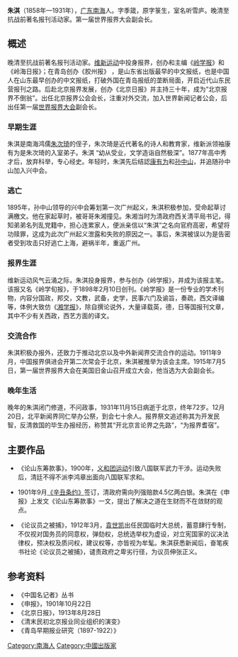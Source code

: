 '''朱淇'''（1858年—1931年），[[广东|广东]][[南海|南海]]人。字季箴，原字箓生，室名听雪庐。晚清至抗战前著名报刊活动家。第一届世界报界大会副会长。

==概述==
晚清至抗战前著名报刊活动家。[[维新运动|维新运动]]中投身报界，创办和主编《[[岭学报|岭学报]]》和《岭海日报》；在青岛创办《胶州报》 ，是山东省出版最早的中文报纸，也是中国人在山东最早创办的中文报纸，打破外国在青岛报纸的垄断局面，开启近代山东民营报刊之路。后赴北京报界发展，创办《北京日报》并主持三十年，成为“北京报界不倒翁”。出任北京报界公会会长，注重对外交流，加入世界新闻记者公会，后出任第一届[[世界报界大会|世界报界大会]]副会长。

===早期生涯===
朱淇是南海鸿儒[[朱次琦|朱次琦]]的侄子，朱次琦是近代著名的诗人和教育家，维新派领袖康有为是朱次琦的入室弟子。朱淇 “幼从受业，文学造诣自然极深”。1877年高中秀才后，放弃科举，专心经史。年轻时，朱淇先后结認[[康有为|康有为]]和[[孙中山|孙中山]]，并追随孙中山加入兴中会。

===逃亡===
1895年，孙中山领导的兴中会筹划第一次广州起义，朱淇积极参加，受命起草讨满檄文。他在家起草时，被哥哥朱湘撞见。朱湘当时为清政府西关清平局书记，得知弟弟名列乱党籍中，担心连累家人，便派亲信以“朱淇”之名向官府高密，希望将功赎罪，这成为此次广州起义泄露和失败的原因之一。事后，朱淇被误以为是告密者受到攻击只好逃亡上海，避祸半年，重返广州。

===报界生涯===
维新运动风气云涌之际，朱淇投身报界，参与创办《岭学报》，并成为该报主笔。该报又名《岭学旬报》，于1898年2月10日创刊。《岭学报》是一份专业的学术刊物，内容分国政，邦交，文教，武备，史学，民事六门及谕旨，奏疏，西文译编等，体例大致仿《[[湘学报|湘学报]]》，除自撰论说外，大量译载英，德，日等国报刊文章，其中不少有关西政，西艺方面的译文。

===交流合作===
朱淇积极办报外，还致力于推动北京以及中外新闻界交流合作的运动。1911年9月，中国报界俱进会开第二次常会于北京，朱淇被推举为该会主席。1915年7月5日，第一届世界报界大会在美国旧金山召开成立大会，他当选为大会副会长。

===晚年生活===
晚年的朱淇闭门修道，不问政事，1931年11月15日病逝于北京，终年72岁。12月20日，北平新闻界同仁举办公祭，到会七十余人。报界祭文追述称其为开发民智，反清救国的毕生办报经历，称赞其“开北京言论界之先路”，“为报界耆宿”。

==主要作品==
*《论山东筹款事》，1900年，[http://baike.baidu.com/link?url=u26w0ifOkd55C-KCiD0b1IQrwrLJcpdagkBQYs2qsKkKEwlBO-cFL3HrR_rPblZxG9JRfzJQWFAm8LJgewkiAK 义和团运动]引致八国联军武力干涉。运动失败后，清廷不得不派李鸿章出面向八国联军求和。

* 1901年9月[http://baike.baidu.com/link?url=jU9LpUzRzGEU_chVXnRDw7HdB6wsXf1lsy40Ke0JWnawSBHly_1IgNERl_ubC-0AwHG6RAo23jO6r1likuZy_7ApNbKQjN00pxf6iZrchU6BPwAgHU3_8I1W6KVEVXjEEnthWu5zFQqMrFVhvX-mDYcKdVg_482inCMFNcbFc1bQzssyb7ukce_Oep5_DfkWuCxX-87OU9tgdbBef8GUp_ 《辛丑条约》]签订，清政府需向列强赔款4.5亿两白银。朱淇在《申报》上发文《论山东筹款事》一文，提出了解决之道在生财而不在敛财的观点。

* 《论议员之被捕》，1912年3月，[http://baike.baidu.com/link?url=kfZH19OdbdWeovN0w1rNg_U7zXsGg5l7BhRwy4dct4cAwGLI2M0Dx565gF3y6VP6eTDALRhqHgDbf43jaUw0x_ 袁世凯]出任民国临时大总统，蓄意肆行专制，不仅视对国务员的同意权，弹劾权，总统选举权为虚设，对立宪国家的议决法律权，预决权及质问权，建议权等，亦皆视为牟髦。朱淇获悉新闻后，奋笔疾书社论《论议员之被捕》，谴责政府之卑劣行径，为议员伸张正义。

==参考资料==
* 《中国名记者》丛书
* 《申报》，1901年10月22日
* 《北京日报》，1913年8月28日
* 《清末民初北京报业同业组织的演变》
* 《青岛早期报业研究（1897-1922）》

[[Category:南海人|Category:南海人]]
[[Category:中國出版家|Category:中國出版家]]